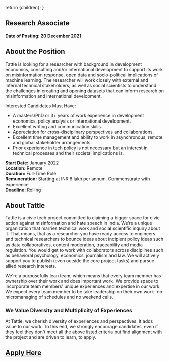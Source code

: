 
  return <DefaultLayoutNarrow>{children}</DefaultLayoutNarrow>;
}

## Research Associate

#### Date of Posting: 20 December 2021

## About the Position

Tattle is looking for a researcher with background in development economics, consulting and/or international development to
support its work on misinformation response, open data and socio-political implications of machine learning. The researcher will work closely with external and internal technical stakeholders; as well as social scientists to understand the challenges in creating and opening datasets that can inform research on misinformation and international development.

Interested Candidates Must Have:

- A masters/PhD or 3+ years of work experience in development economics, policy analysis or international development.
- Excellent writing and communication skills.
- Appreciation for cross-disciplinary perspectives and collaborations.
- Excellent time management and ability to work in asynchronous, remote and global stakeholder arrangements.
- Prior experience in tech policy is not necessary but an interest in technical processes and their societal implications is.

**Start Date:** January 2022  
**Location:** Remote  
**Duration:** Full-Time Role  
**Remuneration:** Starting at INR 6 lakh per annum. Commensurate with experience.  
**Deadline:** Rolling

## About Tattle

Tattle is a civic tech project committed to claiming a bigger space for civic action against misinformation and hate speech in India. We’re a unique organization that marries technical work and social scientific inquiry about it. That means, that as a researcher you have ready access to engineers and technical researchers to bounce ideas about incipient policy ideas such as data collaboratives, content moderation, traceability and media regulation. You would get to work with collaborators across disciplines such as behavioral psychology, economics, journalism and law. We will actively support you to publish (even outside the core project tasks) and pursue allied research interests.

We're a purposefully lean team, which means that every team member has ownership over their work and does important work. We provide space to incorporate team members' unique experiences and expertise in our work. We expect every team member to be take leadership on their own work- no micromanaging of schedules and no weekend calls.

### We Value Diversity and Multiplicity of Experiences

At Tattle, we cherish diversity of experiences and perspectives. It adds value to our work. To this end, we strongly encourage candidates, even if they feel they don't meet all the above listed criteria but find alignment with the project and are driven to learn, to apply.

## [Apply Here](https://docs.google.com/forms/d/e/1FAIpQLSf9kH9vWZoscBzxMITtxbTlmUJlogj9HejsZXUjs_H1dzssuQ/viewform?usp=sf_link)
